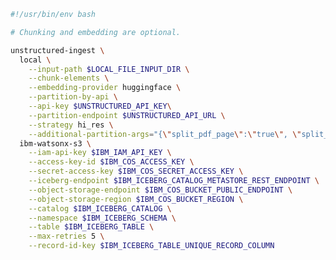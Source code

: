 ```bash CLI
#!/usr/bin/env bash

# Chunking and embedding are optional.

unstructured-ingest \
  local \
    --input-path $LOCAL_FILE_INPUT_DIR \
    --chunk-elements \
    --embedding-provider huggingface \
    --partition-by-api \
    --api-key $UNSTRUCTURED_API_KEY\
    --partition-endpoint $UNSTRUCTURED_API_URL \
    --strategy hi_res \
    --additional-partition-args="{\"split_pdf_page\":\"true\", \"split_pdf_allow_failed\":\"true\", \"split_pdf_concurrency_level\": 15}" \
  ibm-watsonx-s3 \
    --iam-api-key $IBM_IAM_API_KEY \
    --access-key-id $IBM_COS_ACCESS_KEY \
    --secret-access-key $IBM_COS_SECRET_ACCESS_KEY \
    --iceberg-endpoint $IBM_ICEBERG_CATALOG_METASTORE_REST_ENDPOINT \
    --object-storage-endpoint $IBM_COS_BUCKET_PUBLIC_ENDPOINT \
    --object-storage-region $IBM_COS_BUCKET_REGION \
    --catalog $IBM_ICEBERG_CATALOG \
    --namespace $IBM_ICEBERG_SCHEMA \
    --table $IBM_ICEBERG_TABLE \
    --max-retries 5 \
    --record-id-key $IBM_ICEBERG_TABLE_UNIQUE_RECORD_COLUMN
```
